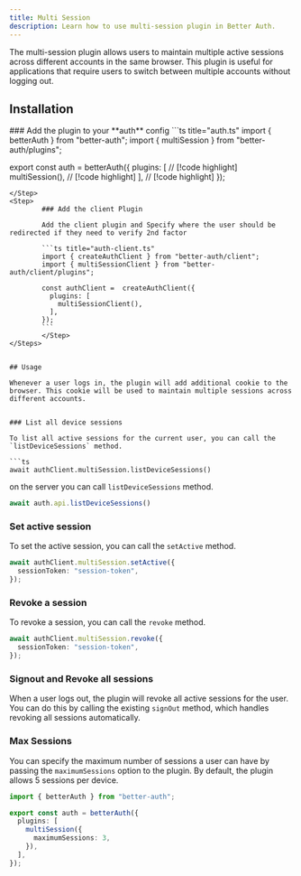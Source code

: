 ```yaml
---
title: Multi Session
description: Learn how to use multi-session plugin in Better Auth.
---
```


The multi-session plugin allows users to maintain multiple active sessions across different accounts in the same browser. This plugin is useful for applications that require users to switch between multiple accounts without logging out.

## Installation

<Steps>
<Step>
### Add the plugin to your **auth** config
```ts title="auth.ts"
import { betterAuth } from "better-auth";
import { multiSession } from "better-auth/plugins";

export const auth = betterAuth({
  plugins: [ // [!code highlight]
    multiSession(), // [!code highlight]
  ], // [!code highlight]
});
```
</Step>
<Step>
        ### Add the client Plugin

        Add the client plugin and Specify where the user should be redirected if they need to verify 2nd factor

        ```ts title="auth-client.ts"
        import { createAuthClient } from "better-auth/client";
        import { multiSessionClient } from "better-auth/client/plugins";

        const authClient =  createAuthClient({
          plugins: [
            multiSessionClient(),
          ],
        });
        ```
        </Step>
</Steps>


## Usage

Whenever a user logs in, the plugin will add additional cookie to the browser. This cookie will be used to maintain multiple sessions across different accounts.


### List all device sessions

To list all active sessions for the current user, you can call the `listDeviceSessions` method.

```ts
await authClient.multiSession.listDeviceSessions()
```

on the server you can call `listDeviceSessions` method.

```ts
await auth.api.listDeviceSessions()
```

### Set active session

To set the active session, you can call the `setActive` method.

```ts
await authClient.multiSession.setActive({
  sessionToken: "session-token",
});
```

### Revoke a session

To revoke a session, you can call the `revoke` method.

```ts
await authClient.multiSession.revoke({
  sessionToken: "session-token",
});
```

### Signout and Revoke all sessions

When a user logs out, the plugin will revoke all active sessions for the user. You can do this by calling the existing `signOut` method, which handles revoking all sessions automatically.

### Max Sessions

You can specify the maximum number of sessions a user can have by passing the `maximumSessions` option to the plugin. By default, the plugin allows 5 sessions per device.

```ts title="auth.ts"
import { betterAuth } from "better-auth";

export const auth = betterAuth({
  plugins: [
    multiSession({
      maximumSessions: 3,
    }),
  ],
});
```
